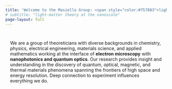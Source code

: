 ```yaml
---
title: 'Welcome to the Masiello Group: <span style="color:#757883">light-matter theory at the nanoscale</span>'
# subtitle: "light-matter theory at the nanoscale"
page-layout: full
---
```


::::{.cmm-background}
::: {.content-container}
::: {.top-story }


::: grid
::: {.g-col-12 .g-col-lg-4 .top-story-text .sand-background style="padding: 15px;"}

We are a group of theoreticians with diverse backgrounds in chemistry, physics, electrical engineering, materials science, and applied mathematics working at the interface of **electron microscopy** with **nanophotonics and quantum optics**. Our research provides insight and understanding in the discovery of quantum, optical, magnetic, and thermal materials phenomena spanning the frontiers of high space and energy resolution. Deep connection to experiment influences everything we do.
:::

:::



:::
:::
::::

